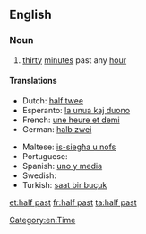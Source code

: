 ==English==

===Noun===
{{en-noun|-}}

# [[thirty]] [[minute]]s past any [[hour]]

====Translations====
{{trans-top|half past the hour}}
* Dutch: [[half twee]]
* Esperanto: [[la unua kaj duono]]
* French: [[une heure et demi]]
* German: [[halb zwei]]
{{trans-mid}}
* Maltese: [[is-siegħa u nofs]]
* Portuguese: {{t-|pt|uma e meia}}
* Spanish: [[uno y media]]
* Swedish: {{t-|sv|halv två}}
* Turkish: [[saat bir buçuk]]
{{trans-bottom}}

[[Category:en:Time]]

[[et:half past]]
[[fr:half past]]
[[ta:half past]]